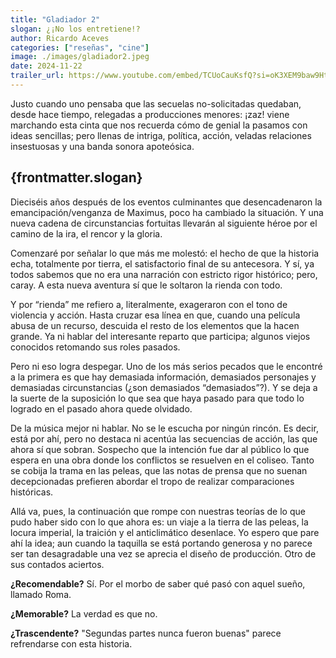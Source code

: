 ```yaml
--- 
title: "Gladiador 2"
slogan: ¿¡No los entretiene!?
author: Ricardo Aceves
categories: ["reseñas", "cine"]
image: ./images/gladiador2.jpeg
date: 2024-11-22
trailer_url: https://www.youtube.com/embed/TCUoCauKsfQ?si=oK3XEM9baw9HtS8Q
---
```

Justo cuando uno pensaba que las secuelas no-solicitadas quedaban, desde hace tiempo, relegadas a producciones menores: ¡zaz! viene marchando esta cinta que nos recuerda cómo de genial la pasamos con ideas sencillas; pero llenas de intriga, política, acción, veladas relaciones insestuosas y una banda sonora apoteósica.

## {frontmatter.slogan}

Dieciséis años después de los  eventos culminantes que desencadenaron la emancipación/venganza de Maximus, poco ha cambiado la situación. Y una nueva cadena de circunstancias fortuitas llevarán al siguiente héroe por el camino de la ira, el rencor y la gloria.

Comenzaré por señalar lo que más me molestó: el hecho de que la historia echa, totalmente por tierra, el satisfactorio final de su antecesora. Y sí, ya todos sabemos que no era una narración con estricto rigor histórico; pero, caray. A esta nueva aventura sí que le soltaron la rienda con todo.

Y por “rienda” me refiero a, literalmente, exageraron con el tono de violencia y acción. Hasta cruzar esa línea en que, cuando una película abusa de un recurso, descuida el resto de los elementos que la hacen grande. Ya ni hablar del interesante reparto que participa; algunos viejos conocidos retomando sus roles pasados.

Pero ni eso logra despegar. Uno de los más serios pecados que le encontré a la primera es que hay demasiada información, demasiados personajes y demasiadas circunstancias (¿son demasiados “demasiados”?). Y se deja a la suerte de la suposición lo que sea que haya pasado para que todo lo logrado en el pasado ahora quede olvidado.

De la música mejor ni hablar. No se le escucha por ningún rincón. Es decir, está por ahí, pero no destaca ni acentúa las secuencias de acción, las que ahora sí que sobran. Sospecho que la intención fue dar al público lo que espera en una obra donde los conflictos se resuelven en el coliseo. Tanto se cobija la trama en las peleas, que las notas de prensa que no suenan decepcionadas prefieren abordar el tropo de realizar comparaciones históricas.

Allá va, pues, la continuación que rompe con nuestras teorías de lo que pudo haber sido con lo que ahora es: un viaje a la tierra de las peleas, la locura imperial, la traición y el anticlimático desenlace. Yo espero que pare ahí la idea; aun cuando la taquilla se está portando generosa y no parece ser tan desagradable una vez se aprecia el diseño de producción. Otro de sus contados aciertos.

**¿Recomendable?** Sí. Por el morbo de saber qué pasó con aquel sueño, llamado Roma.

**¿Memorable?** La verdad es que no.

**¿Trascendente?** "Segundas partes nunca fueron buenas" parece refrendarse con esta historia.